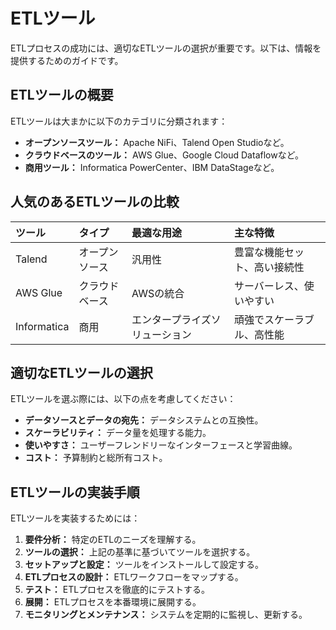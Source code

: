 # ETLツール

ETLプロセスの成功には、適切なETLツールの選択が重要です。以下は、情報を提供するためのガイドです。

## ETLツールの概要

ETLツールは大まかに以下のカテゴリに分類されます：

- **オープンソースツール：** Apache NiFi、Talend Open Studioなど。
- **クラウドベースのツール：** AWS Glue、Google Cloud Dataflowなど。
- **商用ツール：** Informatica PowerCenter、IBM DataStageなど。

## 人気のあるETLツールの比較

| ツール     | タイプ       | 最適な用途            | 主な特徴         |
|:--------|:-----------|:----------------|:--------------|
| Talend  | オープンソース | 汎用性               | 豊富な機能セット、高い接続性 |
| AWS Glue | クラウドベース  | AWSの統合            | サーバーレス、使いやすい    |
| Informatica | 商用        | エンタープライズソリューション | 頑強でスケーラブル、高性能  |

## 適切なETLツールの選択

ETLツールを選ぶ際には、以下の点を考慮してください：

- **データソースとデータの宛先：** データシステムとの互換性。
- **スケーラビリティ：** データ量を処理する能力。
- **使いやすさ：** ユーザーフレンドリーなインターフェースと学習曲線。
- **コスト：** 予算制約と総所有コスト。

## ETLツールの実装手順

ETLツールを実装するためには：

1. **要件分析：** 特定のETLのニーズを理解する。
2. **ツールの選択：** 上記の基準に基づいてツールを選択する。
3. **セットアップと設定：** ツールをインストールして設定する。
4. **ETLプロセスの設計：** ETLワークフローをマップする。
5. **テスト：** ETLプロセスを徹底的にテストする。
6. **展開：** ETLプロセスを本番環境に展開する。
7. **モニタリングとメンテナンス：** システムを定期的に監視し、更新する。